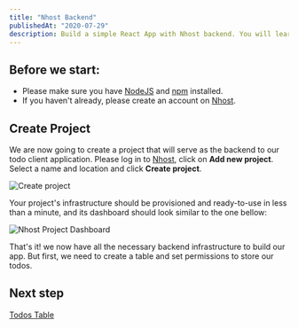 ```yaml
---
title: "Nhost Backend"
publishedAt: "2020-07-29"
description: Build a simple React App with Nhost backend. You will learn how to create tables, CRUD data with GraphQL and use authentication.
---
```


## Before we start:

- Please make sure you have [NodeJS](https://nodejs.org/en/) and [npm](https://www.npmjs.com/) installed.
- If you haven't already, please create an account on [Nhost](https://console.nhost.io/register).

## Create Project

We are now going to create a project that will serve as the backend to our todo client application. Please log in to [Nhost](https://console.nhost.io), click on **Add new project**. Select a name and location and click **Create project**.

![Create project](/images/quick-start/create-project.png)

Your project's infrastructure should be provisioned and ready-to-use in less than a minute, and its dashboard should look similar to the one bellow:

![Nhost Project Dashboard](/images/quick-start/dashboard.png)

That's it! we now have all the necessary backend infrastructure to build our app.
But first, we need to create a table and set permissions to store our todos.

## Next step

[Todos Table](/quick-start/todos-table)
